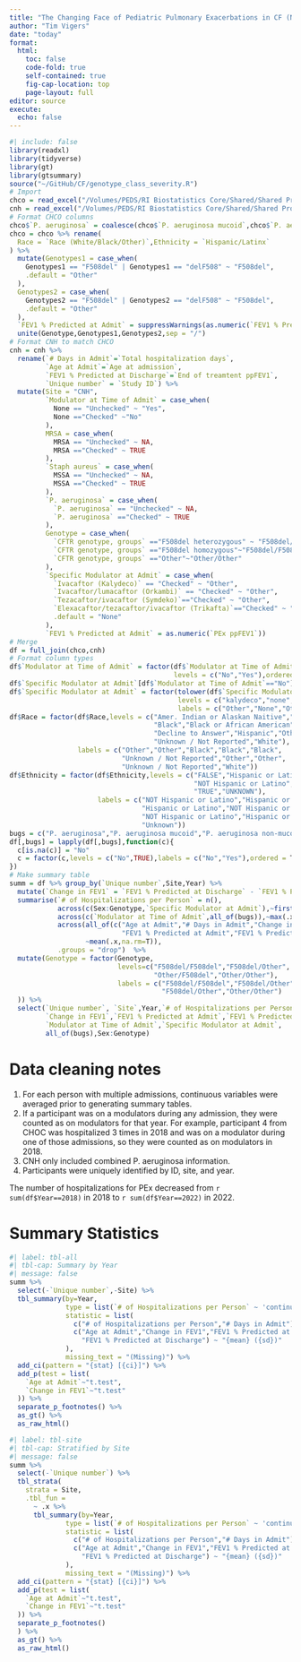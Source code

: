 ```yaml
---
title: "The Changing Face of Pediatric Pulmonary Exacerbations in CF (NACFC 2023)"
author: "Tim Vigers"
date: "today"
format:
  html:
    toc: false
    code-fold: true
    self-contained: true
    fig-cap-location: top
    page-layout: full
editor: source
execute: 
  echo: false
---
```


```r
#| include: false
library(readxl)
library(tidyverse)
library(gt)
library(gtsummary)
source("~/GitHub/CF/genotype_class_severity.R")
# Import
chco = read_excel("/Volumes/PEDS/RI Biostatistics Core/Shared/Shared Projects/Vigers/CF/Scott Sagel/PEx in CF/Data_Clean/CHCO.xlsx",na = c("","NULL"))
cnh = read_excel("/Volumes/PEDS/RI Biostatistics Core/Shared/Shared Projects/Vigers/CF/Scott Sagel/PEx in CF/Data_Clean/CNH.xlsx")
# Format CHCO columns
chco$`P. aeruginosa` = coalesce(chco$`P. aeruginosa mucoid`,chco$`P. aeruginosa non-mucoid`)
chco = chco %>% rename(
  Race = `Race (White/Black/Other)`,Ethnicity = `Hispanic/Latinx`
) %>%
  mutate(Genotypes1 = case_when(
    Genotypes1 == "F508del" | Genotypes1 == "delF508" ~ "F508del",
    .default = "Other"
  ),
  Genotypes2 = case_when(
    Genotypes2 == "F508del" | Genotypes2 == "delF508" ~ "F508del",
    .default = "Other"
  ),
  `FEV1 % Predicted at Admit` = suppressWarnings(as.numeric(`FEV1 % Predicted at Admit`))) %>%
  unite(Genotype,Genotypes1,Genotypes2,sep = "/")
# Format CNH to match CHCO
cnh = cnh %>%
  rename(`# Days in Admit`=`Total hospitalization days`,
         `Age at Admit`=`Age at admission`,
         `FEV1 % Predicted at Discharge`=`End of treamtent ppFEV1`,
         `Unique number` = `Study ID`) %>%
  mutate(Site = "CNH",
         `Modulator at Time of Admit` = case_when(
           None == "Unchecked" ~ "Yes",
           None =="Checked" ~"No"
         ),
         MRSA = case_when(
           MRSA == "Unchecked" ~ NA,
           MRSA =="Checked" ~ TRUE
         ),
         `Staph aureus` = case_when(
           MSSA == "Unchecked" ~ NA,
           MSSA =="Checked" ~ TRUE
         ),
         `P. aeruginosa` = case_when(
           `P. aeruginosa` == "Unchecked" ~ NA,
           `P. aeruginosa` =="Checked" ~ TRUE
         ),
         Genotype = case_when(
           `CFTR genotype, groups` =="F508del heterozygous" ~ "F508del/Other",
           `CFTR genotype, groups` =="F508del homozygous"~"F508del/F508del",
           `CFTR genotype, groups` =="Other"~"Other/Other"
         ),
         `Specific Modulator at Admit` = case_when(
           `Ivacaftor (Kalydeco)` == "Checked" ~ "Other",
           `Ivacaftor/lumacaftor (Orkambi)` == "Checked" ~ "Other",
           `Tezacaftor/ivacaftor (Symdeko)`=="Checked" ~ "Other",
           `Elexacaftor/tezacaftor/ivacaftor (Trikafta)`=="Checked" ~ "Trikafta",
           .default = "None"
         ),
         `FEV1 % Predicted at Admit` = as.numeric(`PEx ppFEV1`))
# Merge
df = full_join(chco,cnh)
# Format column types
df$`Modulator at Time of Admit` = factor(df$`Modulator at Time of Admit`,
                                         levels = c("No","Yes"),ordered = T)
df$`Specific Modulator at Admit`[df$`Modulator at Time of Admit`=="No"] = "None"
df$`Specific Modulator at Admit` = factor(tolower(df$`Specific Modulator at Admit`),
                                          levels = c("kalydeco","none","orkambi","symdeko","trikafta"),
                                          labels = c("Other","None","Other","Other","Trikafta"))
df$Race = factor(df$Race,levels = c("Amer. Indian or Alaskan Naitive","Asian",
                                    "Black","Black or African American","Black/ AA",
                                    "Decline to Answer","Hispanic","Other",
                                    "Unknown / Not Reported","White"),
                 labels = c("Other","Other","Black","Black","Black",
                            "Unknown / Not Reported","Other","Other",
                            "Unknown / Not Reported","White"))
df$Ethnicity = factor(df$Ethnicity,levels = c("FALSE","Hispanic or Latino","HLS",
                                              "NOT Hispanic or Latino","NOT HLS",
                                              "TRUE","UNKNOWN"),
                      labels = c("NOT Hispanic or Latino","Hispanic or Latino",
                                 "Hispanic or Latino","NOT Hispanic or Latino",
                                 "NOT Hispanic or Latino","Hispanic or Latino",
                                 "Unknown"))
bugs = c("P. aeruginosa","P. aeruginosa mucoid","P. aeruginosa non-mucoid","Staph aureus","MRSA")
df[,bugs] = lapply(df[,bugs],function(c){
  c[is.na(c)] = "No"
  c = factor(c,levels = c("No",TRUE),labels = c("No","Yes"),ordered = T)
})
# Make summary table
summ = df %>% group_by(`Unique number`,Site,Year) %>%
  mutate(`Change in FEV1` = `FEV1 % Predicted at Discharge` - `FEV1 % Predicted at Admit`) %>%
  summarise(`# of Hospitalizations per Person` = n(),
            across(c(Sex:Genotype,`Specific Modulator at Admit`),~first(na.omit(.x))),
            across(c(`Modulator at Time of Admit`,all_of(bugs)),~max(.x,na.rm = T)),
            across(all_of(c("Age at Admit","# Days in Admit","Change in FEV1",
                            "FEV1 % Predicted at Admit","FEV1 % Predicted at Discharge")),
                   ~mean(.x,na.rm=T)),
            .groups = "drop")  %>%
  mutate(Genotype = factor(Genotype,
                           levels=c("F508del/F508del","F508del/Other",
                                    "Other/F508del","Other/Other"),
                           labels = c("F508del/F508del","F508del/Other",
                                      "F508del/Other","Other/Other")
  )) %>%
  select(`Unique number`, `Site`,Year,`# of Hospitalizations per Person`,`# Days in Admit`,`Age at Admit`,
         `Change in FEV1`,`FEV1 % Predicted at Admit`,`FEV1 % Predicted at Discharge`,
         `Modulator at Time of Admit`,`Specific Modulator at Admit`,
         all_of(bugs),Sex:Genotype)
```

# Data cleaning notes

1. For each person with multiple admissions, continuous variables were averaged prior to generating summary tables.
2. If a participant was on a modulators during any admission, they were counted as on modulators for that year. For example, participant 4 from CHOC was hospitalized 3 times in 2018 and was on a modulator during one of those admissions, so they were counted as on modulators in 2018.
3. CNH only included combined P. aeruginosa information.
4. Participants were uniquely identified by ID, site, and year.

The number of hospitalizations for PEx decreased from `r sum(df$Year==2018)` in 2018 to `r sum(df$Year==2022)` in 2022.

# Summary Statistics

```r
#| label: tbl-all
#| tbl-cap: Summary by Year
#| message: false
summ %>%
  select(-`Unique number`,-Site) %>%
  tbl_summary(by=Year,
              type = list(`# of Hospitalizations per Person` ~ 'continuous'),
              statistic = list(
                c("# of Hospitalizations per Person","# Days in Admit") ~ "{median} ({p25}, {p75})",
                c("Age at Admit","Change in FEV1","FEV1 % Predicted at Admit",
                  "FEV1 % Predicted at Discharge") ~ "{mean} ({sd})"
              ),
              missing_text = "(Missing)") %>%
  add_ci(pattern = "{stat} [{ci}]") %>%
  add_p(test = list(
    `Age at Admit`~"t.test",
    `Change in FEV1`~"t.test"
  )) %>%
  separate_p_footnotes() %>%
  as_gt() %>%
  as_raw_html()
```

```r
#| label: tbl-site
#| tbl-cap: Stratified by Site
#| message: false
summ %>%
  select(-`Unique number`) %>%
  tbl_strata(
    strata = Site,
    .tbl_fun =
      ~ .x %>%
      tbl_summary(by=Year,
              type = list(`# of Hospitalizations per Person` ~ 'continuous'),
              statistic = list(
                c("# of Hospitalizations per Person","# Days in Admit") ~ "{median} ({p25}, {p75})",
                c("Age at Admit","Change in FEV1","FEV1 % Predicted at Admit",
                  "FEV1 % Predicted at Discharge") ~ "{mean} ({sd})"
              ),
              missing_text = "(Missing)") %>%
  add_ci(pattern = "{stat} [{ci}]") %>%
  add_p(test = list(
    `Age at Admit`~"t.test",
    `Change in FEV1`~"t.test"
  )) %>%
  separate_p_footnotes()
  ) %>%
  as_gt() %>%
  as_raw_html()
```
